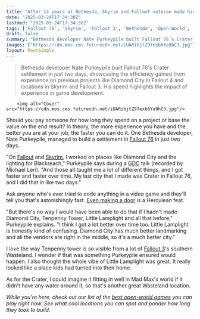 ```yaml
---
title: "After 14 years at Bethesda, Skyrim and Fallout veteran made his final settlement in just 2 days – but only because he'd made some rough ones before that"
date: "2025-03-24T17:34:30Z"
lastmod: "2025-03-24T17:34:30Z"
tags: ['Fallout 76', 'Skyrim', 'Fallout 3', 'Bethesda', 'Open-World', 'Game Development', 'GDC']
draft: false
summary: "Bethesda developer Nate Purkeypile built Fallout 76's Crater settlement in just two days, showcasing the efficiency gained from experience on previous projects like Diamond City in Fallout 4 and locations in Skyrim and Fallout 3.  His speed highlights the impact of experience in game development."
images: ["https://cdn.mos.cms.futurecdn.net/iUARibjtZ97exb6Ya9hC3.jpg"]
layout: PostSimple
---
```

> Bethesda developer Nate Purkeypile built Fallout 76's Crater settlement in just two days, showcasing the efficiency gained from experience on previous projects like Diamond City in Fallout 4 and locations in Skyrim and Fallout 3.  His speed highlights the impact of experience in game development.


        <img alt="Cover" src="https://cdn.mos.cms.futurecdn.net/iUARibjtZ97exb6Ya9hC3.jpg"/>
        
Should you pay someone for how long they spend on a project or base the value on the end result? In theory, the more experience you have and the better you are at your job, the faster you can do it. One Bethesda developer, Nate Purkeypile, managed to build a settlement in [<u>Fallout 76</u>](https://www.gamesradar.com/fallout-76-guide/) in just two days.

"On [<u>Fallout</u>](https://www.gamesradar.com/best-fallout-games/) and [<u>Skyrim</u>](https://www.gamesradar.com/skyrim-guide/), I worked on places like Diamond City and the lighting for Blackreach," Purkeypile says during a [GDC](https://www.gamesradar.com/gaming/events-conferences/biggest-announcements-from-the-game-developers-conference-2025/) talk (recorded by Michael Leri). "And those all taught me a lot of different things, and I got faster and faster over time. My last city that I made was Crater in Fallout 76, and I did that in like two days."

Ask anyone who's ever tried to code anything in a video game and they'll tell you that's astonishingly fast. [<u>Even making a door</u>](https://www.thegamer.com/why-doors-are-the-enemy-diary-of-an-unreal-engine-noob/) is a Herculean feat.

"But there's no way I would have been able to do that if I hadn't made Diamond City, Tenpenny Tower, Little Lamplight and all that before," Purkeypile explains. "I think I got a lot better over time too. Little Lamplight is honestly kind of confusing. Diamond City has much better landmarking and all the vendors are right in the middle, so it's a much better city."

I love the way Tenpenny tower is so visible from a lot of [Fallout 3](https://www.gamesradar.com/fallout-3-basic-leveling-guide/)'s southern Wasteland. I wonder if that was something Purkeypile ensured would happen. I also thought the whole vibe of Little Lamplight was great. It really looked like a place kids had turned into their home.

As for the Crater, I could imagine it fitting in well in Mad Max's world if it didn't have any water around it, so that's another great Wasteland location.

*While you're here, check out our list of the *[<u><em>best open-world games</em></u>](https://www.gamesradar.com/best-open-world-games/)* you can play right now. See what cool locations you can spot and ponder how long they took to build.*
        